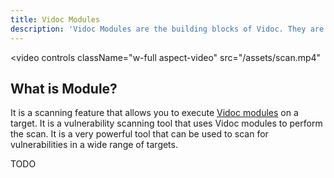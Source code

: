 ```yaml
---
title: Vidoc Modules
description: 'Vidoc Modules are the building blocks of Vidoc. They are the tools that allow you to perform a wide range of tasks.'
---
```


<video
  controls
  className="w-full aspect-video"
  src="/assets/scan.mp4"
></video>

## What is Module?

It is a scanning feature that allows you to execute [Vidoc modules](/docs/vidoc-modules) on a target.
It is a vulnerability scanning tool that uses Vidoc modules to perform the scan. It is a very powerful tool that can be used to scan for vulnerabilities in a wide range of targets.

TODO